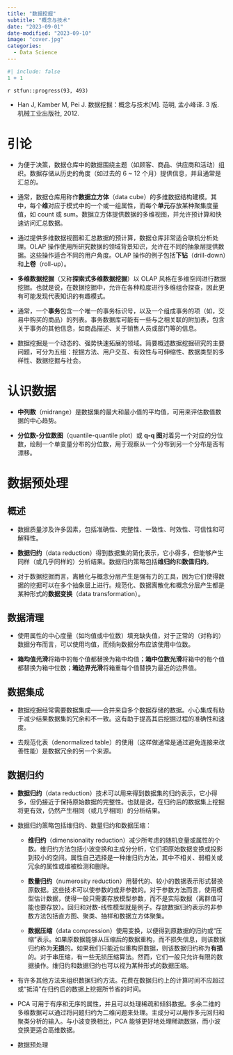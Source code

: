 ```yaml
---
title: "数据挖掘"
subtitle: "概念与技术"
date: "2023-09-01"
date-modified: "2023-09-10"
image: "cover.jpg"
categories: 
  - Data Science
---
```


```r
#| include: false
1 + 1
```

::: {.callout-note title='Progress'}
`r stfun::progress(93, 493)`
:::

::: {.callout-tip title="Learning Source"}
- Han J, Kamber M, Pei J. 数据挖掘：概念与技术[M]. 范明, 孟小峰译. 3 版. 机械工业出版社, 2012.
:::

# 引论

- 为便于决策，数据仓库中的数据围绕主题（如顾客、商品、供应商和活动）组织。数据存储从历史的角度（如过去的 6 ~ 12 个月）提供信息，并且通常是汇总的。

- 通常，数据仓库用称作**数据立方体**（data cube）的多维数据结构建模。其中，每个**维**对应于模式中的一个或一组属性，而每个**单元**存放某种聚集度量值，如 count 或 sum。数据立方体提供数据的多维视图，并允许预计算和快速访问汇总数据。

- 通过提供多维数据视图和汇总数据的预计算，数据仓库非常适合联机分析处理。OLAP 操作使用所研究数据的领域背景知识，允许在不同的抽象层提供数据。这些操作适合不同的用户角度。OLAP 操作的例子包括**下钻**（drill-down）和**上卷**（roll-up）。

- **多维数据挖掘**（又称**探索式多维数据挖掘**）以 OLAP 风格在多维空间进行数据挖掘。也就是说，在数据挖掘中，允许在各种粒度进行多维组合探查，因此更有可能发现代表知识的有趣模式。

- 通常，一个**事务**包含一个唯一的事务标识号，以及一个组成事务的项（如，交易中购买的商品）的列表。事务数据库可能有一些与之相关联的附加表，包含关于事务的其他信息，如商品描述、关于销售人员或部门等的信息。

- 数据挖掘是一个动态的、强势快速拓展的领域。简要概述数据挖掘研究的主要问题，可分为五组：挖掘方法、用户交互、有效性与可伸缩性、数据类型的多样性、数据挖掘与社会。

# 认识数据

- **中列数**（midrange）是数据集的最大和最小值的平均值，可用来评估数值数据的中心趋势。

- **分位数-分位数图**（quantile-quantile plot）或 **q-q 图**对着另一个对应的分位数，绘制一个单变量分布的分位数，用于观察从一个分布到另一个分布是否有漂移。

# 数据预处理

## 概述

- 数据质量涉及许多因素，包括准确性、完整性、一致性、时效性、可信性和可解释性。

- **数据归约**（data reduction）得到数据集的简化表示，它小得多，但能够产生同样（或几乎同样的）分析结果。数据归约策略包括**维归约**和**数值归约**。

- 对于数据挖掘而言，离散化与概念分层产生是强有力的工具，因为它们使得数据的挖掘可以在多个抽象层上进行。规范化、数据离散化和概念分层产生都是某种形式的**数据变换**（data transformation）。

## 数据清理

- 使用属性的中心度量（如均值或中位数）填充缺失值，对于正常的（对称的）数据分布而言，可以使用均值，而倾向数据分布应该使用中位数。

- **箱均值光滑**将箱中的每个值都替换为箱中均值；**箱中位数光滑**将箱中的每个值都替换为箱中位数；**箱边界光滑**将箱重每个值替换为最近的边界值。

## 数据集成

- 数据挖掘经常需要数据集成——合并来自多个数据存储的数据。小心集成有助于减少结果数据集的冗余和不一致。这有助于提高其后挖掘过程的准确性和速度。

- 去规范化表（denormalized table）的使用（这样做通常是通过避免连接来改善性能）是数据冗余的另一个来源。

## 数据归约

- **数据归约**（data reduction）技术可以用来得到数据集的归约表示，它小得多，但仍接近于保持原始数据的完整性。也就是说，在归约后的数据集上挖掘将更有效，仍然产生相同（或几乎相同）的分析结果。

- 数据归约策略包括维归约、数量归约和数据压缩：

  - **维归约**（dimensionality reduction）减少所考虑的随机变量或属性的个数。维归约方法包括小波变换和主成分分析，它们把原始数据变换或投影到较小的空间。属性自己选择是一种维归约方法，其中不相关、弱相关或冗余的属性或维被检测和删除。
  
  - **数量归约**（numerosity reduction）用替代的、较小的数据表示形式替换原数据。这些技术可以使参数的或非参数的。对于参数方法而言，使用模型估计数据，使得一般只需要存放模型参数，而不是实际数据（离群值可能也要存放）。回归和对数-线性模型就是例子。存放数据归约表示的非参数方法包括直方图、聚类、抽样和数据立方体聚集。
  
  - **数据压缩**（data compression）使用变换，以便得到原数据的归约或“压缩”表示。如果原数据能够从压缩后的数据重构，而不损失信息，则该数据归约称为**无损**的。如果我们只能近似重构原数据，则该数据归约称为**有损**的。对于串压缩，有一些无损压缩算法。然而，它们一般只允许有限的数据操作。维归约和数据归约也可以视为某种形式的数据压缩。
  
- 有许多其他方法来组织数据归约方法。花费在数据归约上的计算时间不应超过或“抵消”在归约后的数据上挖掘所节省的时间。

- PCA 可用于有序和无序的属性，并且可以处理稀疏和倾斜数据。多余二维的多维数据可以通过将问题归约为二维问题来处理。主成分可以用作多元回归和聚类分析的输入。与小波变换相比，PCA 能够更好地处理稀疏数据，而小波变换更适合高维数据。









































::: {.callout-tip title="To be continued"}
- 数据预处理
:::
